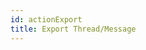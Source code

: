 ```yaml
---
id: actionExport
title: Export Thread/Message
---
```

<!--
  NOTE: Do not edit this auto-generated file!
  Template: src/examples/_templates/docs.tmpl
  Source: src/examples/actions/actionExport.ts
-->


<RenderExample path="src/examples/actions/actionExport.ts" example={actionExportExample} />
